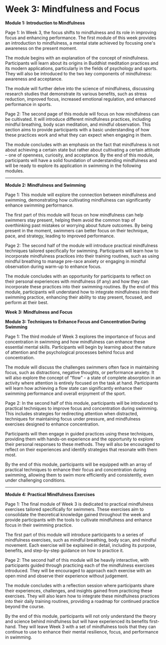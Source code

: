 # Week 3: Mindfulness and Focus

**Module 1: Introduction to Mindfulness**

Page 1:
In Week 3, the focus shifts to mindfulness and its role in improving focus and enhancing performance. The first module of this week provides an introduction to mindfulness, a mental state achieved by focusing one's awareness on the present moment.

The module begins with an explanation of the concept of mindfulness. Participants will learn about its origins in Buddhist meditation practices and its modern applications, particularly in the fields of psychology and sports. They will also be introduced to the two key components of mindfulness: awareness and acceptance.

The module will further delve into the science of mindfulness, discussing research studies that demonstrate its various benefits, such as stress reduction, improved focus, increased emotional regulation, and enhanced performance in sports.

Page 2:
The second page of this module will focus on how mindfulness can be cultivated. It will introduce different mindfulness practices, including mindful breathing, body scan meditation, and mindful observation. This section aims to provide participants with a basic understanding of how these practices work and what they can expect when engaging in them.

The module concludes with an emphasis on the fact that mindfulness is not about achieving a certain state but rather about cultivating a certain attitude – one of openness, curiosity, and acceptance. By the end of this module, participants will have a solid foundation of understanding mindfulness and will be ready to explore its application in swimming in the following modules.

---

**Module 2: Mindfulness and Swimming**

Page 1:
This module will explore the connection between mindfulness and swimming, demonstrating how cultivating mindfulness can significantly enhance swimming performance.

The first part of this module will focus on how mindfulness can help swimmers stay present, helping them avoid the common trap of overthinking past mistakes or worrying about future outcomes. By being present in the moment, swimmers can better focus on their technique, pace, and strategy, leading to improved performance.

Page 2:
The second half of the module will introduce practical mindfulness techniques tailored specifically for swimming. Participants will learn how to incorporate mindfulness practices into their training routines, such as using mindful breathing to manage pre-race anxiety or engaging in mindful observation during warm-up to enhance focus.

The module concludes with an opportunity for participants to reflect on their personal experiences with mindfulness (if any) and how they can incorporate these practices into their swimming routines. By the end of this module, participants will understand how to integrate mindfulness into their swimming practice, enhancing their ability to stay present, focused, and perform at their best.

**Week 3: Mindfulness and Focus**

**Module 3: Techniques to Enhance Focus and Concentration During Swimming**

Page 1:
The third module of Week 3 explores the importance of focus and concentration in swimming and how mindfulness can enhance these essential mental skills. Participants will begin by learning about the nature of attention and the psychological processes behind focus and concentration.

The module will discuss the challenges swimmers often face in maintaining focus, such as distractions, negative thoughts, or performance anxiety. It will also explore the concept of "flow" - a state of complete absorption in an activity where attention is entirely focused on the task at hand. Participants will learn how achieving a flow state can significantly enhance their swimming performance and overall enjoyment of the sport.

Page 2:
In the second half of this module, participants will be introduced to practical techniques to improve focus and concentration during swimming. This includes strategies for redirecting attention when distracted, techniques for maintaining focus under pressure, and mindfulness exercises designed to enhance concentration.

Participants will then engage in guided practices using these techniques, providing them with hands-on experience and the opportunity to explore their personal responses to these methods. They will also be encouraged to reflect on their experiences and identify strategies that resonate with them most.

By the end of this module, participants will be equipped with an array of practical techniques to enhance their focus and concentration during swimming, allowing them to swim more efficiently and consistently, even under challenging conditions.

---

**Module 4: Practical Mindfulness Exercises**

Page 1:
The final module of Week 3 is dedicated to practical mindfulness exercises tailored specifically for swimmers. These exercises aim to consolidate the theoretical knowledge gained throughout the week and provide participants with the tools to cultivate mindfulness and enhance focus in their swimming practice.

The first part of this module will introduce participants to a series of mindfulness exercises, such as mindful breathing, body scan, and mindful movement. Each exercise will be explained in detail, including its purpose, benefits, and step-by-step guidance on how to practice it.

Page 2:
The second half of this module will be heavily interactive, with participants guided through practicing each of the mindfulness exercises introduced. They will be encouraged to approach each exercise with an open mind and observe their experience without judgement.

The module concludes with a reflection session where participants share their experiences, challenges, and insights gained from practicing these exercises. They will also learn how to integrate these mindfulness practices into their daily training routines, providing a roadmap for continued practice beyond the course.

By the end of this module, participants will not only understand the theory and science behind mindfulness but will have experienced its benefits first-hand. They will leave Week 3 with a set of mindfulness tools that they can continue to use to enhance their mental resilience, focus, and performance in swimming.